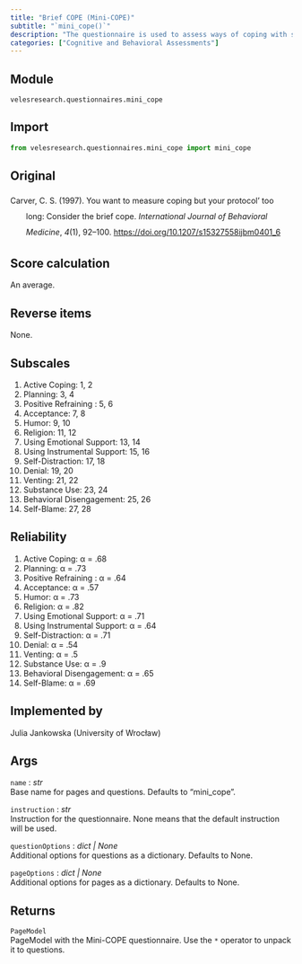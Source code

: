 ```yaml
---
title: "Brief COPE (Mini-COPE)"
subtitle: "`mini_cope()`"
description: "The questionnaire is used to assess ways of coping with stress. It is intended mainly for research purposes, but it can also be used in practice, in screening and preventive studies, and in assessing the effectiveness of therapeutic interventions. The Brief COPE omits two scales of the full COPE, reduces others to two items per scale, and adds one scale."
categories: ["Cognitive and Behavioral Assessments"]
---
```


## Module
`velesresearch.questionnaires.mini_cope`

## Import
``` python
from velesresearch.questionnaires.mini_cope import mini_cope
```

## Original
<div class="csl-bib-body" style="line-height: 2; margin-left: 2em; text-indent:-2em;">
<div class="csl-entry">Carver, C. S. (1997). You want to measure coping but your protocol’ too long: Consider the brief cope. <i>International Journal of Behavioral Medicine</i>, <i>4</i>(1), 92–100. <https://doi.org/10.1207/s15327558ijbm0401_6></div>
</div>

## Score calculation
An average.

## Reverse items
None.

## Subscales
1. Active Coping: 1, 2
2. Planning: 3, 4
3. Positive Refraining : 5, 6
4. Acceptance: 7, 8
5. Humor: 9, 10
6. Religion: 11, 12
7. Using Emotional Support: 13, 14
8. Using Instrumental Support: 15, 16
9. Self-Distraction: 17, 18
10. Denial: 19, 20
11. Venting: 21, 22
12. Substance Use: 23, 24
13. Behavioral Disengagement: 25, 26
14. Self-Blame: 27, 28

## Reliability
1. Active Coping: α = .68
2. Planning: α = .73
3. Positive Refraining : α = .64
4. Acceptance: α = .57
5. Humor: α = .73
6. Religion: α = .82
7. Using Emotional Support: α = .71
8. Using Instrumental Support: α = .64
9. Self-Distraction: α = .71
10. Denial: α = .54
11. Venting: α = .5
12. Substance Use: α = .9
13. Behavioral Disengagement: α = .65
14. Self-Blame: α = .69

## Implemented by
Julia Jankowska (University of Wrocław)

## Args
`name` : *str*<br>
Base name for pages and questions. Defaults to "mini_cope".

`instruction` : *str*<br>
Instruction for the questionnaire. None means that the default instruction will be used.

`questionOptions` : *dict | None*<br>
Additional options for questions as a dictionary. Defaults to None.

`pageOptions` : *dict | None*<br>
Additional options for pages as a dictionary. Defaults to None.


## Returns
`PageModel`<br>
PageModel with the Mini-COPE questionnaire. Use the `*` operator to unpack it to questions.
